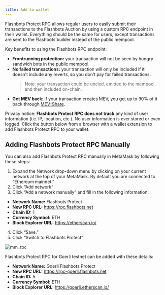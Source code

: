 ```yaml
---
title: Add to wallet
---
```



Flashbots Protect RPC allows regular users to easily submit their transactions to the Flashbots Auction by using a custom RPC endpoint in their wallet. Everything should be the same for users, except transactions are sent to the Flashbots builder instead of the public mempool.

Key benefits to using the Flashbots RPC endpoint:

- **Frontrunning protection:** your transaction will not be seen by hungry sandwich bots in the public mempool.
- **No failed transactions:** your transaction will only be included if it doesn't include any reverts, so you don't pay for failed transactions.
    > Note: your transaction could be uncled, emitted to the mempool, and then included on-chain.
- **Get MEV back**: if your transaction creates MEV, you get up to 90% of it back through [MEV-Share](/flashbots-mev-share/overview).

Privacy notice: **Flashbots Protect RPC does not track** any kind of user information (i.e. IP, location, etc.). No user information is ever stored or even logged.
Click the button below from a browser with a wallet extension to add Flashbots Protect RPC to your wallet.

<ProtectButtonSelector />

## Adding Flashbots Protect RPC Manually
You can also add Flashbots Protect RPC manually in MetaMask by following these steps:
1. Expand the Network drop-down menu by clicking on your current network at the top of your MetaMask. By default you are connected to “Ethereum mainnet.”
2. Click “Add network”
3. Click “Add a network manually” and fill in the following information:
- **Network Name:** Flashbots Protect
- **New RPC URL:** https://rpc.flashbots.net
- **Chain ID:** 1
- **Currency Symbol:** ETH
- **Block Explorer URL:** https://etherscan.io/
4. Click “Save.”
5. Click “Switch to Flashbots Protect”

![mm_rpc](/img/mm_rpc.png)

Flashbots Protect RPC for Goerli testnet can be added with these details:
- **Network Name:** Goerli Flashbots Protect
- **New RPC URL:** https://rpc-goerli.flashbots.net
- **Chain ID:** 5
- **Currency Symbol:** ETH
- **Block Explorer URL**: https://goerli.etherscan.io/
